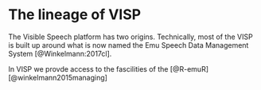 
# The lineage of VISP

The Visible Speech platform has two origins. Technically, most of the VISP is built up around what is now named the Emu Speech Data Management System [@Winkelmann:2017cl]. 

In VISP we provde access to the fascilities of the [@R-emuR] [@winkelmann2015managing]
